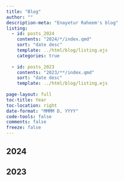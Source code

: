 ```yaml
---
title: "Blog"
author: ""
description-meta: "Enayetur Raheem's blog"
listing:
  - id: posts_2024
    contents: "2024/*/index.qmd"
    sort: "date desc"
    template: ../html/blog/listing.ejs
    categories: true
    
  - id: posts_2023
    contents: "2023/**/index.qmd"
    sort: "date desc"
    template: ../html/blog/listing.ejs
 
page-layout: full
toc-title: Year
toc-location: right
date-format: "MMMM D, YYYY"
code-tools: false
comments: false
freeze: false
---
```


## 2024

:::{#posts_2024}
:::

## 2023

:::{#posts_2023}
:::


